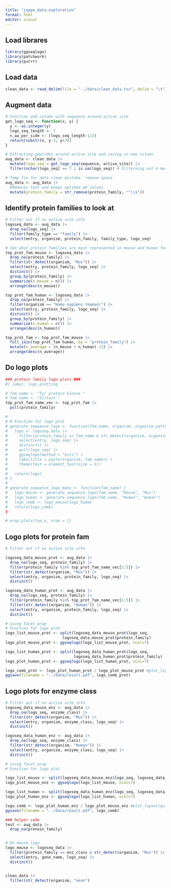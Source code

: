 ```yaml
---
title: "jeppe_data_exploration"
format: html
editor: visual
---
```


## Load librares

```r
library(ggseqlogo)
library(patchwork)
library(purrr)
```

## Load data

```r
clean_data <- read_delim(file = "../data/clean_data.tsv", delim = "\t")
```

## Augment data

```r
# Function add column with sequence around active site
get_logo_seq <- function(x, y) {
  y <- as.integer(y)
  logo_seq_length <- 7
  n_aa_per_side <- (logo_seq_length-1/2)
  return(substr(x, y-3, y+3))
}

# Extracting peptides around active site and saving in new column
aug_data <- clean_data |>
  mutate(logo_seq = get_logo_seq(sequence, active_site)) |>
  filter(nchar(logo_seq) == 7 | is.na(logo_seq)) # Filtereing out k-mers not covering 7 AA's

# Temp fix for data clean mistake: remove space
aug_data <- aug_data |>
  #Removes text and keeps optimum pH values
  mutate(protein_family = str_remove(protein_family, "^\\s"))

```

## Identify protein families to look at 

```r
# Filter out if no active site info
logoseq_data <- aug_data |> 
  drop_na(logo_seq) |> 
  filter(family_type == "family") |> 
  select(entry, organism, protein_family, family_type, logo_seq)

# See what protein families are most represented in mouse and human for active site data
top_prot_fam_mouse <- logoseq_data |>
  drop_na(protein_family) |> 
  filter(str_detect(organism, "Mus")) |> 
  select(entry, protein_family, logo_seq) |> 
  distinct() |> 
  group_by(protein_family) |> 
  summarize(n_mouse = n()) |>
  arrange(desc(n_mouse))

top_prot_fam_human <- logoseq_data |>
  drop_na(protein_family) |> 
  filter(organism == "Homo sapiens (Human)") |>
  select(entry, protein_family, logo_seq) |> 
  distinct() |> 
  group_by(protein_family) |> 
  summarize(n_human = n()) |>
  arrange(desc(n_human))

top_prot_fam <- top_prot_fam_mouse |> 
  full_join(top_prot_fam_human, by = "protein_family") |> 
  mutate(n_average = (n_mouse + n_human) /2) |>
  arrange(desc(n_average))
```

## Do logo plots

```r
### protein family logo plots ###
#| label: logo plotting

# fam_name <- "Tyr protein kinase "
# fam_name <- "Sirtuin "
top_prot_fam_name_vec <- top_prot_fam |> 
  pull(protein_family)

# 
# # Function for logo plot
# generate_sequence_logo <- function(fam_name, organism, organism_pattern) {
#   logo <- logoseq_data |>
#     filter(protein_family == fam_name & str_detect(organism, organism_pattern)) |>
#     select(entry, logo_seq) |> 
#     distinct() |> 
#     pull(logo_seq) |> 
#     ggseqlogo(method = "bits") +
#     labs(title = paste(organism, fam_name)) +
#     theme(text = element_text(size = 3))
#   
#   return(logo)
# }
# 
# generate_sequence_logo_many <- function(fam_name) {
#   logo_mouse <- generate_sequence_logo(fam_name, "Mouse", "Mus")
#   logo_human <- generate_sequence_logo(fam_name, "Human", "Human")
#   logo_comb <- logo_mouse/logo_human
#   return(logo_comb)
}

# wrap_plots(top_x, nrow = 1)
```

## Logo plots for protein fam

```r

# Filter out if no active site info

logoseq_data_mouse_prot <- aug_data |> 
  drop_na(logo_seq, protein_family) |>
  filter(protein_family %in% top_prot_fam_name_vec[1:5]) |> 
  filter(str_detect(organism, "Mus")) |> 
  select(entry, organism, protein_family, logo_seq) |> 
  distinct()

logoseq_data_human_prot <- aug_data |> 
  drop_na(logo_seq, protein_family) |>
  filter(protein_family %in% top_prot_fam_name_vec[1:5]) |> 
  filter(str_detect(organism, "Human")) |> 
  select(entry, organism, protein_family, logo_seq) |> 
  distinct()

# using facet_wrap
# Function for logo plot
logo_list_mouse_prot <- split(logoseq_data_mouse_prot$logo_seq,
                         logoseq_data_mouse_prot$protein_family)
logo_plot_mouse_prot <- ggseqlogo(logo_list_mouse_prot, ncol=7)

logo_list_human_prot <- split(logoseq_data_human_prot$logo_seq,
                              logoseq_data_human_prot$protein_family)
logo_plot_human_prot <- ggseqlogo(logo_list_human_prot, ncol=7)

logo_comb_prot <- logo_plot_human_prot / logo_plot_mouse_prot #plot_layout(guides = "collect")
ggsave(filename = "../data/result.pdf", logo_comb_prot)
```

## Logo plots for enzyme class

```r

# Filter out if no active site info
logoseq_data_mouse_enz <- aug_data |> 
  drop_na(logo_seq, enzyme_class) |>
  filter(str_detect(organism, "Mus")) |> 
  select(entry, organism, enzyme_class, logo_seq) |> 
  distinct()

logoseq_data_human_enz <- aug_data |> 
  drop_na(logo_seq, enzyme_class) |>
  filter(str_detect(organism, "Human")) |> 
  select(entry, organism, enzyme_class, logo_seq) |> 
  distinct()

# using facet_wrap
# Function for logo plot

logo_list_mouse <- split(logoseq_data_mouse_enz$logo_seq, logoseq_data_mouse_enz$enzyme_class)
logo_plot_mouse_enz <- ggseqlogo(logo_list_mouse, ncol=7)

logo_list_human <- split(logoseq_data_human_enz$logo_seq, logoseq_data_human_enz$enzyme_class)
logo_plot_human_enz <- ggseqlogo(logo_list_human, ncol=7)

logo_comb <- logo_plot_human_enz / logo_plot_mouse_enz #plot_layout(guides = "collect")
ggsave(filename = "../data/result.pdf", logo_comb)
```

```r
### helper code
test <- aug_data |> 
  drop_na(protein_family)


# Do mouse logo
logo_mouse <- logoseq_data |>
  filter(protein_family == enz_class & str_detect(organism, "Mus")) |>
  select(entry, gene_name, logo_seq) |> 
  distinct()


clean_data |>
  filter(str_detect(organism, "nean")
```

```r

```
